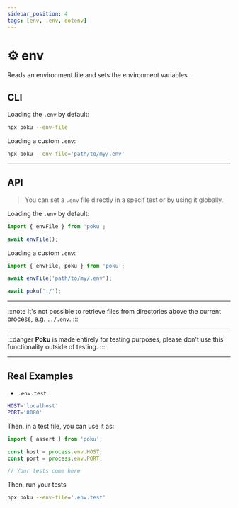```yaml
---
sidebar_position: 4
tags: [env, .env, dotenv]
---
```


# ⚙️ env

Reads an environment file and sets the environment variables.

## CLI

Loading the `.env` by default:

```sh
npx poku --env-file
```

Loading a custom `.env`:

```sh
npx poku --env-file='path/to/my/.env'
```

<hr />

## API

> You can set a `.env` file directly in a specif test or by using it globally.

Loading the `.env` by default:

```ts
import { envFile } from 'poku';

await envFile();
```

Loading a custom `.env`:

```ts
import { envFile, poku } from 'poku';

await envFile('path/to/my/.env');

await poku('./');
```

<hr />

:::note
It's not possible to retrieve files from directories above the current process, e.g. `../.env`.
:::

<hr />

:::danger
**Poku** is made entirely for testing purposes, please don't use this functionality outside of testing.
:::

<hr />

## Real Examples

- `.env.test`

```sh
HOST='localhost'
PORT='8080'
```

Then, in a test file, you can use it as:

```js
import { assert } from 'poku';

const host = process.env.HOST;
const port = process.env.PORT;

// Your tests come here
```

Then, run your tests

```sh
npx poku --env-file='.env.test'
```
